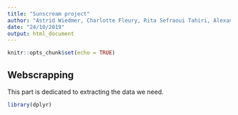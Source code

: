 ```yaml
---
title: "Sunscream project"
author: "Astrid Wiedmer, Charlotte Fleury, Rita Sefraoui Tahiri, Alexandre Schroeter"
date: "24/10/2019"
output: html_document
---
```


```r
knitr::opts_chunk$set(echo = TRUE)
```

## Webscrapping
This part is dedicated to extracting the data we need. 
```r
library(dplyr)
```


